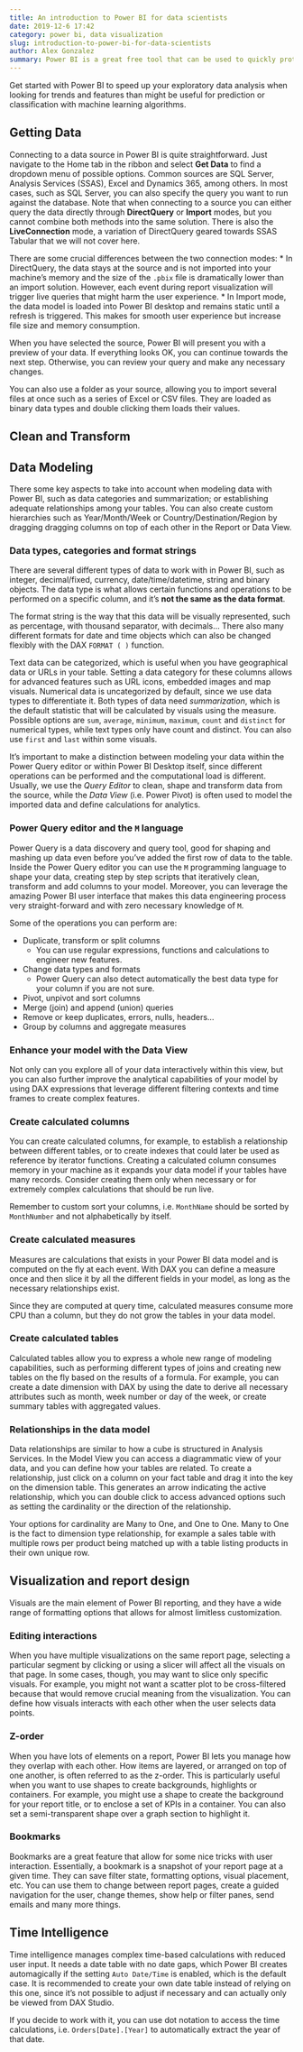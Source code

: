 ---
title: An introduction to Power BI for data scientists
date: 2019-12-6 17:42
category: power bi, data visualization
slug: introduction-to-power-bi-for-data-scientists
author: Alex Gonzalez
summary: Power BI is a great free tool that can be used to quickly prototype visualizations for exploratory data analysis.
---

Get started with Power BI to speed up your exploratory data analysis when looking for trends and features than might be useful for prediction or classification with machine learning algorithms.

## Getting Data

Connecting to a data source in Power BI is quite straightforward. Just navigate to the Home tab in the ribbon and select **Get Data** to find a dropdown menu of possible options. Common sources are SQL Server, Analysis Services (SSAS), Excel and Dynamics 365, among others. In most cases, such as SQL Server, you can also specify the query you want to run against the database.
Note that when connecting to a source you can either query the data directly through **DirectQuery** or **Import** modes, but you cannot combine both methods into the same solution. There is also the **LiveConnection** mode, a variation of DirectQuery geared towards SSAS Tabular that we will not cover here.

There are some crucial differences between the two connection modes:
* In DirectQuery, the data stays at the source and is not imported into your machine's memory and the size of the `.pbix` file is dramatically lower than an import solution. However, each event during report visualization will trigger live queries that might harm the user experience. 
* In Import mode, the data model is loaded into Power BI desktop and remains static until a refresh is triggered. This makes for smooth user experience but increase file size and memory consumption.


When you have selected the source, Power BI will present you with a preview of your data. If everything looks OK, you can continue towards the next step. Otherwise, you can review your query and make any necessary changes.

You can also use a folder as your source, allowing you to import several files at once such as a series of Excel or CSV files. They are loaded as binary data types and double clicking them loads their values.

## Clean and Transform

## Data Modeling

There some key aspects to take into account when modeling data with Power BI, such as data categories and summarization; or establishing adequate relationships among your tables. You can also create custom hierarchies such as Year/Month/Week or Country/Destination/Region by dragging dragging columns on top of each other in the Report or Data View.

### Data types, categories and format strings

There are several different types of data to work with in Power BI, such as integer, decimal/fixed, currency, date/time/datetime, string and binary objects.
The data type is what allows certain functions and operations to be performed on a specific column, and it's **not the same as the data format**.

The format string is the way that this data will be visually represented, such as percentage, with thousand separator, with decimals... There also many different formats for date and time objects which can also be changed flexibly with the DAX `FORMAT ( )` function.

Text data can be categorized, which is useful when you have geographical data or URLs in your table. Setting a data category for these columns allows for advanced features such as URL icons, embedded images and map visuals. Numerical data is uncategorized by default, since we use data types to differentiate it.
Both types of data need *summarization*, which is the default statistic that will be calculated by visuals using the measure. Possible options are `sum`, `average`, `minimum`, `maximum`, `count` and `distinct` for numerical types, while text types only have count and distinct. You can also use `first` and `last` within some visuals. 



It's important to make a distinction between modeling your data within the Power Query editor or within Power BI Desktop itself, since different operations can be performed and the computational load is different. Usually, we use the *Query Editor* to clean, shape and transform data from the source, while the *Data View* (i.e. Power Pivot) is often used to model the imported data and define calculations for analytics.

### Power Query editor and the `M` language

Power Query is a data discovery and query tool, good for shaping and mashing up data even before you’ve added the first row of data to the table. Inside the Power Query editor you can use the `M` programming language to shape your data, creating step by step scripts that iteratively clean, transform and add columns to your model.
Moreover, you can leverage the amazing Power BI user interface that makes this data engineering process very straight-forward and with zero necessary knowledge of `M`.

Some of the operations you can perform are:

* Duplicate, transform or split columns
  * You can use regular expressions, functions and calculations to engineer new features.
* Change data types and formats
  * Power Query can also detect automatically the best data type for your column if you are not sure.
* Pivot, unpivot and sort columns
* Merge (join) and append (union) queries
* Remove or keep duplicates, errors, nulls, headers...
* Group by columns and aggregate measures

### Enhance your model with the Data View

Not only can you explore all of your data interactively within this view, but you can also further improve the analytical capabilities of your model by using DAX expressions that leverage different filtering contexts and time frames to create complex features.

### Create calculated columns

You can create calculated columns, for example, to establish a relationship between different tables, or to create indexes that could later be used as reference by iterator functions.
Creating a calculated column consumes memory in your machine as it expands your data model if your tables have many records. Consider creating them only when necessary or for extremely complex calculations that should be run live.

Remember to custom sort your columns, i.e. `MonthName` should be sorted by `MonthNumber` and not alphabetically by itself.

### Create calculated measures

Measures are calculations that exists in your Power BI data model and is computed on the fly at each event. With DAX you can define a measure once and then slice it by all the different fields in your model, as long as the necessary relationships exist.

Since they are computed at query time, calculated measures consume more CPU than a column, but they do not grow the tables in your data model.

### Create calculated tables

Calculated tables allow you to express a whole new range of modeling capabilities, such as performing different types of joins and creating new tables on the fly based on the results of a formula.
For example, you can create a date dimension with DAX by using the date to derive all necessary attributes such as month, week number or day of the week, or create summary tables with aggregated values.

### Relationships in the data model

Data relationships are similar to how a cube is structured in Analysis Services. In the Model View you can access a diagrammatic view of your data, and you can define how your tables are related.
To create a relationship, just click on a column on your fact table and drag it into the key on the dimension table. This generates an arrow indicating the active relationship, which you can double click to access advanced options such as setting the cardinality or the direction of the relationship.

Your options for cardinality are Many to One, and One to One. Many to One is the fact to dimension type relationship, for example a sales table with multiple rows per product being matched up with a table listing products in their own unique row.

## Visualization and report design

Visuals are the main element of Power BI reporting, and they have a wide range of formatting options that allows for almost limitless customization. 


### Editing interactions

When you have multiple visualizations on the same report page, selecting a particular segment by clicking or using a slicer will affect all the visuals on that page. In some cases, though, you may want to slice only specific visuals. For example, you might not want a scatter plot to be cross-filtered because that would remove crucial meaning from the visualization.
You can define how visuals interacts with each other when the user selects data points. 

### Z-order

When you have lots of elements on a report, Power BI lets you manage how they overlap with each other. How items are layered, or arranged on top of one another, is often referred to as the z-order.
This is particularly useful when you want to use shapes to create backgrounds, highlights or containers. For example, you might use a shape to create the background for your report title, or to enclose a set of KPIs in a container. You can also set a semi-transparent shape over a graph section to highlight it.

### Bookmarks

Bookmarks are a great feature that allow for some nice tricks with user interaction. Essentially, a bookmark is a snapshot of your report page at a given time. They can save filter state, formatting options, visual placement, etc.
You can use them to change between report pages, create a guided navigation for the user, change themes, show help or filter panes, send emails and many more things. 


## Time Intelligence

Time intelligence manages complex time-based calculations with reduced user input. It needs a date table with no date gaps, which Power BI creates automagically if the setting `Auto Date/Time` is enabled, which is the default case.
It is recommended to create your own date table instead of relying on this one, since it's not possible to adjust if necessary and can actually only be viewed from DAX Studio.

If you decide to work with it, you can use dot notation to access the time calculations, i.e. `Orders[Date].[Year]` to automatically extract the year of that date.